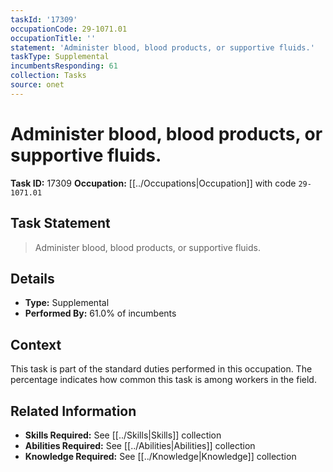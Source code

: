 ```yaml
---
taskId: '17309'
occupationCode: 29-1071.01
occupationTitle: ''
statement: 'Administer blood, blood products, or supportive fluids.'
taskType: Supplemental
incumbentsResponding: 61
collection: Tasks
source: onet
---
```

# Administer blood, blood products, or supportive fluids.

**Task ID:** 17309
**Occupation:** [[../Occupations|Occupation]] with code `29-1071.01`

## Task Statement

> Administer blood, blood products, or supportive fluids.

## Details

- **Type:** Supplemental
- **Performed By:** 61.0% of incumbents

## Context

This task is part of the standard duties performed in this occupation. The percentage indicates how common this task is among workers in the field.

## Related Information

- **Skills Required:** See [[../Skills|Skills]] collection
- **Abilities Required:** See [[../Abilities|Abilities]] collection
- **Knowledge Required:** See [[../Knowledge|Knowledge]] collection
